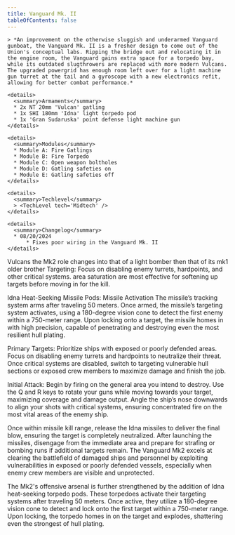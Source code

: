 ```yaml
---
title: Vanguard Mk. II
tableOfContents: false
---
```


<Tabs>

  <TabItem label="Info" icon="information">

    > *An improvement on the otherwise sluggish and underarmed Vanguard gunboat, the Vanguard Mk. II is a fresher design to come out of the Union's conceptual labs. Ripping the bridge out and relocating it in the engine room, the Vanguard gains extra space for a torpedo bay, while its outdated slugthrowers are replaced with more modern Vulcans. The upgraded powergrid has enough room left over for a light machine gun turret at the tail and a gyroscope with a new electronics refit, allowing for better combat performance.*

    <details>
      <summary>Armaments</summary>
      * 2x NT 20mm 'Vulcan' gatling 
      * 1x SHI 180mm 'Idna' light torpedo pod 
      * 1x 'Gran Sudaruska' point defense light machine gun
    </details>

    <details>
      <summary>Modules</summary>
      * Module A: Fire Gatlings 
      * Module B: Fire Torpedo 
      * Module C: Open weapon boltholes 
      * Module D: Gatling safeties on 
      * Module E: Gatling safeties off
    </details>

    <details>
      <summary>Techlevel</summary>
      > <TechLevel tech='Midtech' />
    </details>

    <details>
      <summary>Changelog</summary>
      * 08/20/2024
          * Fixes poor wiring in the Vanguard Mk. II
    </details>

  </TabItem>

  <TabItem label="Guide" icon="open-book">
 Vulcans
the Mk2 role changes into that of a light bomber then that of its mk1 older brother 
Targeting: Focus on disabling enemy turrets, hardpoints, and other critical systems. area saturation  are most effective for softening up targets before moving in for the kill.

Idna Heat-Seeking Missile Pods:
Missile Activation The missile’s tracking system arms after traveling 50 meters.
Once armed, the missile’s targeting system activates, using a 180-degree vision cone to detect the first enemy within a 750-meter range.
Upon locking onto a target, the missile homes in with high precision, capable of penetrating and destroying  even the most resilient hull plating.

Primary Targets: 
Prioritize ships with exposed or poorly defended areas. Focus on disabling enemy turrets and hardpoints to neutralize their threat.
 Once critical systems are disabled, switch to targeting vulnerable hull sections or exposed crew members to maximize damage and finish the job.

Initial Attack:
  Begin by firing on the general area you intend to destroy. Use the Q and R keys to rotate your guns while moving towards your target, maximizing coverage and damage output.
 Angle the ship’s nose downwards to align your shots with critical systems, ensuring concentrated fire on the most vital areas of the enemy ship.

 Once within missile kill range, release the Idna missiles to deliver the final blow, ensuring the target is completely neutralized.
 After launching the missiles, disengage from the immediate area and prepare for strafing or bombing runs if additional targets remain.
The Vanguard Mk2 excels at clearing the battlefield of damaged ships and personnel by exploiting vulnerabilities in exposed or poorly defended vessels, especially when enemy crew members are visible and unprotected.

The Mk2's offensive arsenal is further strengthened by the addition of Idna heat-seeking torpedo pods. These torpedoes activate their targeting systems after traveling 50 meters. Once active, they utilize a 180-degree vision cone to detect and lock onto the first target within a 750-meter range. Upon locking, the torpedo homes in on the target and explodes, shattering even the strongest of hull plating.
  </TabItem>

</Tabs>